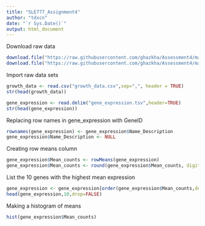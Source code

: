 ```yaml
---
title: "SLE777_Assignment4"
author: "tdxcn"
date: "`r Sys.Date()`"
output: html_document
---
```

Download raw data
```r
download.file("https://raw.githubusercontent.com/ghazkha/Assessment4/main/gene_expression.tsv",destfile="gene_expression.tsv")
download.file("https://raw.githubusercontent.com/ghazkha/Assessment4/main/growth_data.csv",destfile="growth_data.csv")
```
Import raw data sets
```r
growth_data <- read.csv("growth_data.csv",sep=",", header = TRUE)
str(head(growth_data))

gene_expression <- read.delim("gene_expression.tsv",header=TRUE)
str(head(gene_expression))
```
Replacing row names in gene_expression with GeneID
```r
rownames(gene_expression) <- gene_expression$Name_Description
gene_expression$Name_Description <- NULL
```
Creating row means column
```r
gene_expression$Mean_counts <- rowMeans(gene_expression)
gene_expression$Mean_counts <- round(gene_expression$Mean_counts, digits=2)
```
List the 10 genes with the highest mean expression
```r
gene_expression <- gene_expression[order(gene_expression$Mean_counts,decreasing = TRUE),]
head(gene_expression,10,drop=FALSE)
```
Making a histogram of means
```r
hist(gene_expression$Mean_counts)
```




